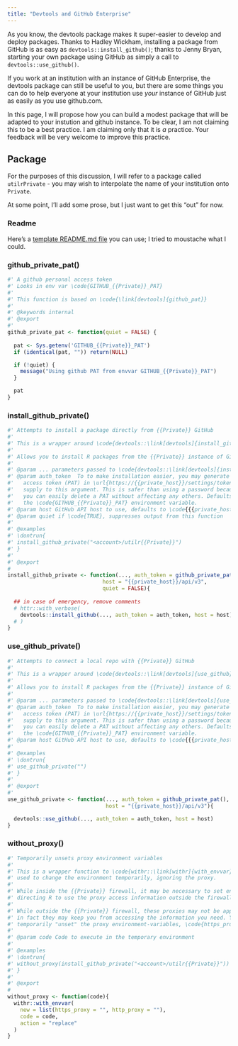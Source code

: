 ```yaml
---
title: "Devtools and GitHub Enterprise"
---
```


As you know, the devtools package makes it super-easier to develop and deploy packages. Thanks to Hadley Wickham, installing a package from GitHub is as easy as `devtools::install_github()`; thanks to Jenny Bryan, starting your own package using GitHub as simply a call to `devtools::use_github()`. 

If you work at an institution with an instance of GitHub Enterprise, the devtools package can still be useful to you, but there are some things you can do to help everyone at your institution use *your* instance of GitHub just as easily as you use github.com.

In this page, I will propose how you can build a modest package that will be adapted to your instution and github instance. To be clear, I am not claiming this to be a best practice. I am claiming only that it is *a* practice. Your feedback will be very welcome to improve this practice.

## Package

For the purposes of this discussion, I will refer to a package called `utilrPrivate` - you may wish to interpolate the name of your institution onto `Private`.

At some point, I'll add some prose, but I just want to get this "out" for now.

### Readme

Here's a [template README.md file](https://github.com/ijlyttle/ijlyttle.github.io/blob/master/nondim_devtools_gh_readme.md) you can use; I tried to moustache what I could.

### github_private_pat()

```r
#' A github personal access token
#' Looks in env var \code{GITHUB_{{Private}}_PAT}
#'
#' This function is based on \code{\link[devtools]{github_pat}}
#'
#' @keywords internal
#' @export
#'
github_private_pat <- function(quiet = FALSE) {
  
  pat <- Sys.getenv('GITHUB_{{Private}}_PAT')
  if (identical(pat, "")) return(NULL)

  if (!quiet) {
    message("Using github PAT from envvar GITHUB_{{Private}}_PAT")
  }

  pat
}
```

### install_github_private()

```r
#' Attempts to install a package directly from {{Private}} GitHub
#'
#' This is a wrapper around \code{devtools::\link[devtools]{install_github}}
#'
#' Allows you to install R packages from the {{Private}} instance of GitHub Enterprise.
#'
#' @param ... parameters passed to \code{devtools::\link[devtools]{install_github}}
#' @param auth_token  To to make installation easier, you may generate a personal
#'   access token (PAT) in \url{https://{{private_host}}/settings/tokens} and
#'   supply to this argument. This is safer than using a password because
#'   you can easily delete a PAT without affecting any others. Defaults to
#'   the \code{GITHUB_{{Private}}_PAT} environment variable.
#' @param host GitHub API host to use, defaults to \code{{{private_host}}/api/v3}
#' @param quiet if \code{TRUE}, suppresses output from this function
#'
#' @examples
#' \dontrun{
#' install_github_private("<account>/utilr{{Private}}")
#' }
#'
#' @export
#
install_github_private <- function(..., auth_token = github_private_pat(quiet),
                              host = "{{private_host}}/api/v3",
                              quiet = FALSE){
  
  ## in case of emergency, remove comments
  # httr::with_verbose(
    devtools::install_github(..., auth_token = auth_token, host = host)
  # )
}
```

### use_github_private()

```r
#' Attempts to connect a local repo with {{Private}} GitHub
#'
#' This is a wrapper around \code{devtools::\link[devtools]{use_github}}
#'
#' Allows you to install R packages from the {{Private}} instance of GitHub Enterprise.
#'
#' @param ... parameters passed to \code{devtools::\link[devtools]{use_github}}
#' @param auth_token  To to make installation easier, you may generate a personal
#'   access token (PAT) in \url{https://{{private_host}}/settings/tokens} and
#'   supply to this argument. This is safer than using a password because
#'   you can easily delete a PAT without affecting any others. Defaults to
#'   the \code{GITHUB_{{Private}}_PAT} environment variable.
#' @param host GitHub API host to use, defaults to \code{{{private_host}}/api/v3}
#'
#' @examples
#' \dontrun{
#' use_github_private("")
#' }
#'
#' @export
#'
use_github_private <- function(..., auth_token = github_private_pat(),
                               host = "{{private_host}}/api/v3"){

  devtools::use_github(..., auth_token = auth_token, host = host)
}
```

### without_proxy()

```r
#' Temporarily unsets proxy environment variables
#'
#' This is a wrapper function to \code{withr::\link[withr]{with_envvar}},
#' used to change the environment temporarily, ignoring the proxy.
#'
#' While inside the {{Private}} firewall, it may be necessary to set environment variables
#' directing R to use the proxy access information outside the firewall.
#'
#' While outside the {{Private}} firewall, these proxies may not be appropriate to use -
#' in fact they may keep you from accessing the information you need. You can use this function to
#' temporarily "unset" the proxy environment-variables, \code{https_proxy} and \code{http_proxy}.
#'
#' @param code Code to execute in the temporary environment
#'
#' @examples
#' \dontrun{
#' without_proxy(install_github_private("<account>/utilr{{Private}}"))
#' }
#'
#' @export
#
without_proxy <- function(code){
  withr::with_envvar(
    new = list(https_proxy = "", http_proxy = ""),
    code = code,
    action = "replace"
  )
}
```


